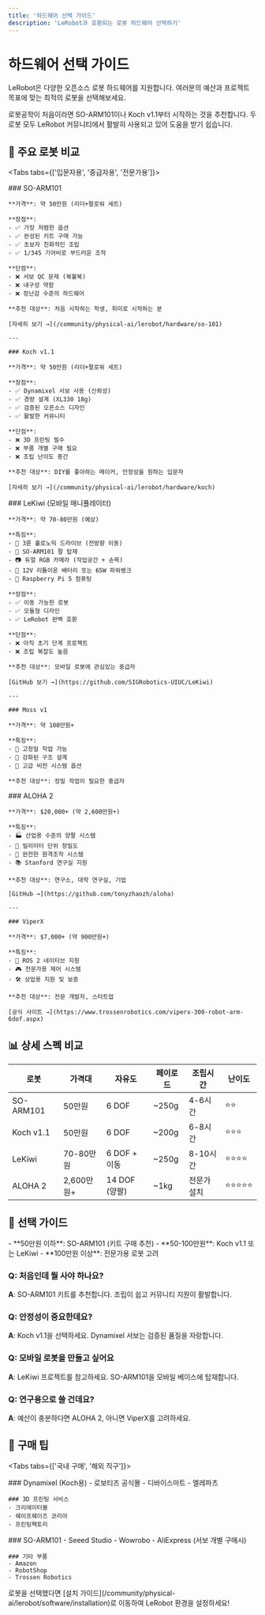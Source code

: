 ```yaml
---
title: '하드웨어 선택 가이드'
description: 'LeRobot과 호환되는 로봇 하드웨어 선택하기'
---
```



# 하드웨어 선택 가이드

LeRobot은 다양한 오픈소스 로봇 하드웨어를 지원합니다. 여러분의 예산과 프로젝트 목표에 맞는 최적의 로봇을 선택해보세요.

<Callout type="tip" title="처음이신가요?">
  로봇공학이 처음이라면 SO-ARM101이나 Koch v1.1부터 시작하는 것을 추천합니다.
  두 로봇 모두 LeRobot 커뮤니티에서 활발히 사용되고 있어 도움을 받기 쉽습니다.
</Callout>

## 🤖 주요 로봇 비교

<Tabs tabs={['입문자용', '중급자용', '전문가용']}>
  <div class="tab-panel">
    ### SO-ARM101
    
    **가격**: 약 50만원 (리더+팔로워 세트)
    
    **장점**:
    - ✅ 가장 저렴한 옵션
    - ✅ 완성된 키트 구매 가능
    - ✅ 초보자 친화적인 조립
    - ✅ 1/345 기어비로 부드러운 조작
    
    **단점**:
    - ❌ 서보 QC 문제 (복불복)
    - ❌ 내구성 약함
    - ❌ 장난감 수준의 하드웨어
    
    **추천 대상**: 처음 시작하는 학생, 취미로 시작하는 분
    
    [자세히 보기 →](/community/physical-ai/lerobot/hardware/so-101)
    
    ---
    
    ### Koch v1.1
    
    **가격**: 약 50만원 (리더+팔로워 세트)
    
    **장점**:
    - ✅ Dynamixel 서보 사용 (신뢰성)
    - ✅ 경량 설계 (XL330 18g)
    - ✅ 검증된 오픈소스 디자인
    - ✅ 활발한 커뮤니티
    
    **단점**:
    - ❌ 3D 프린팅 필수
    - ❌ 부품 개별 구매 필요
    - ❌ 조립 난이도 중간
    
    **추천 대상**: DIY를 좋아하는 메이커, 안정성을 원하는 입문자
    
    [자세히 보기 →](/community/physical-ai/lerobot/hardware/koch)
  </div>
  
  <div class="tab-panel">
    ### LeKiwi (모바일 매니퓰레이터)
    
    **가격**: 약 70-80만원 (예상)
    
    **특징**:
    - 🚗 3륜 홀로노믹 드라이브 (전방향 이동)
    - 🦾 SO-ARM101 팔 탑재
    - 📷 듀얼 RGB 카메라 (작업공간 + 손목)
    - 🔋 12V 리튬이온 배터리 또는 65W 파워뱅크
    - 🧠 Raspberry Pi 5 컴퓨팅
    
    **장점**:
    - ✅ 이동 가능한 로봇
    - ✅ 모듈형 디자인
    - ✅ LeRobot 완벽 호환
    
    **단점**:
    - ❌ 아직 초기 단계 프로젝트
    - ❌ 조립 복잡도 높음
    
    **추천 대상**: 모바일 로봇에 관심있는 중급자
    
    [GitHub 보기 →](https://github.com/SIGRobotics-UIUC/LeKiwi)
    
    ---
    
    ### Moss v1
    
    **가격**: 약 100만원+
    
    **특징**:
    - 🎯 고정밀 작업 가능
    - 🔧 강화된 구조 설계
    - 📸 고급 비전 시스템 옵션
    
    **추천 대상**: 정밀 작업이 필요한 중급자
  </div>
  
  <div class="tab-panel">
    ### ALOHA 2
    
    **가격**: $20,000+ (약 2,600만원+)
    
    **특징**:
    - 🏭 산업용 수준의 양팔 시스템
    - 🎯 밀리미터 단위 정밀도
    - 🔄 완전한 원격조작 시스템
    - 📚 Stanford 연구실 지원
    
    **추천 대상**: 연구소, 대학 연구실, 기업
    
    [GitHub →](https://github.com/tonyzhaozh/aloha)
    
    ---
    
    ### ViperX
    
    **가격**: $7,000+ (약 900만원+)
    
    **특징**:
    - 🤖 ROS 2 네이티브 지원
    - 🎮 전문가용 제어 시스템
    - 🛠️ 상업용 지원 및 보증
    
    **추천 대상**: 전문 개발자, 스타트업
    
    [공식 사이트 →](https://www.trossenrobotics.com/viperx-300-robot-arm-6dof.aspx)
  </div>
</Tabs>

## 📊 상세 스펙 비교

| 로봇 | 가격대 | 자유도 | 페이로드 | 조립시간 | 난이도 |
|------|--------|--------|----------|----------|--------|
| SO-ARM101 | 50만원 | 6 DOF | ~250g | 4-6시간 | ⭐⭐ |
| Koch v1.1 | 50만원 | 6 DOF | ~200g | 6-8시간 | ⭐⭐⭐ |
| LeKiwi | 70-80만원 | 6 DOF + 이동 | ~250g | 8-10시간 | ⭐⭐⭐⭐ |
| ALOHA 2 | 2,600만원+ | 14 DOF (양팔) | ~1kg | 전문가 설치 | ⭐⭐⭐⭐⭐ |

## 🎯 선택 가이드

<Callout type="info" title="예산별 추천">
  - **50만원 이하**: SO-ARM101 (키트 구매 추천)
  - **50-100만원**: Koch v1.1 또는 LeKiwi
  - **100만원 이상**: 전문가용 로봇 고려
</Callout>

### Q: 처음인데 뭘 사야 하나요?
**A**: SO-ARM101 키트를 추천합니다. 조립이 쉽고 커뮤니티 지원이 활발합니다.

### Q: 안정성이 중요한데요?
**A**: Koch v1.1을 선택하세요. Dynamixel 서보는 검증된 품질을 자랑합니다.

### Q: 모바일 로봇을 만들고 싶어요
**A**: LeKiwi 프로젝트를 참고하세요. SO-ARM101을 모바일 베이스에 탑재합니다.

### Q: 연구용으로 쓸 건데요?
**A**: 예산이 충분하다면 ALOHA 2, 아니면 ViperX를 고려하세요.

## 🛒 구매 팁

<Tabs tabs={['국내 구매', '해외 직구']}>
  <div class="tab-panel">
    ### Dynamixel (Koch용)
    - 로보티즈 공식몰
    - 디바이스마트
    - 엘레파츠
    
    ### 3D 프린팅 서비스
    - 크리에이터블
    - 쉐이프웨이즈 코리아
    - 프린팅팩토리
  </div>
  
  <div class="tab-panel">
    ### SO-ARM101
    - Seeed Studio
    - Wowrobo
    - AliExpress (서보 개별 구매시)
    
    ### 기타 부품
    - Amazon
    - RobotShop
    - Trossen Robotics
  </div>
</Tabs>

<Callout type="success" title="시작하기">
  로봇을 선택했다면 [설치 가이드](/community/physical-ai/lerobot/software/installation)로 이동하여 LeRobot 환경을 설정하세요!
</Callout>
